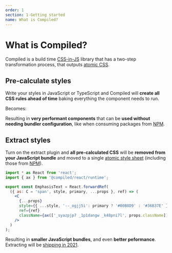 ```yaml
---
order: 1
section: 1-Getting started
name: What is Compiled?
---
```



# What is Compiled?

Compiled is a build time [CSS-in-JS](https://reactjs.org/docs/faq-styling.html#what-is-css-in-js) library that has a two-step transformation process,
that outputs [atomic CSS](/atomic-css).

## Pre-calculate styles

Write your styles in JavaScript or TypeScript and Compiled will **create all CSS rules ahead of time** baking everything the component needs to run.

<BeforeHowItWorks />

Becomes:

<AfterHowItWorks />

Resulting in **very performant components** that can be **used without needing bundler configuration**,
like when consuming packages from [NPM](https://www.npmjs.com/).

## Extract styles

Turn on the extract plugin and **all pre-calculated CSS** will be **removed from your JavaScript bundle** and moved to a single [atomic style sheet](/atomic-css) (including those from [NPM](https://www.npmjs.com/)).

```jsx
import * as React from 'react';
import { ax } from '@compiled/react/runtime';

export const EmphasisText = React.forwardRef(
  ({ as: C = 'span', style, primary, ...props }, ref) => (
    <C
      {...props}
      style={{ ...style, '--_ogjj5i': primary ? '#00B8D9' : '#36B37E' }}
      ref={ref}
      className={ax(['_syazpjp7 _1p1dangw _k48pni7l', props.className])}
    />
  )
);
```

Resulting in **smaller JavaScript bundles**,
and even **better peformance**.
Extracting will be [shipping in 2021](https://github.com/atlassian-labs/compiled/issues/58).
